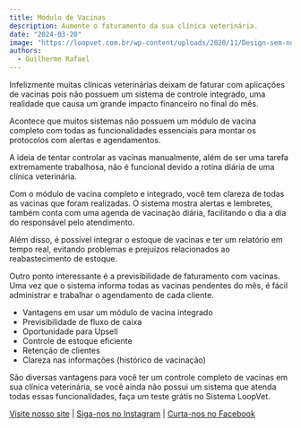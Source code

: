 ---
title: Módulo de Vacinas
description: Aumente o faturamento da sua clínica veterinária.
date: "2024-03-20"
image: "https://loopvet.com.br/wp-content/uploads/2020/11/Design-sem-nome-3.jpg"
authors:
  - Guilherme Rafael
---

Infelizmente muitas clínicas veterinárias deixam de faturar com aplicações de vacinas pois não possuem um sistema de controle integrado, uma realidade que causa um grande impacto financeiro no final do mês.

Acontece que muitos sistemas não possuem um módulo de vacina completo com todas as funcionalidades essenciais para montar os protocolos com alertas e agendamentos.

A ideia de tentar controlar as vacinas manualmente, além de ser uma tarefa extremamente trabalhosa, não é funcional devido a rotina diária de uma clínica veterinária.

Com o módulo de vacina completo e integrado, você tem clareza de todas as vacinas que foram realizadas. O sistema mostra alertas e lembretes, também conta com uma agenda de vacinação diária, facilitando o dia a dia do responsável pelo atendimento.

Além disso, é possível integrar o estoque de vacinas e ter um relatório em tempo real, evitando problemas e prejuízos relacionados ao reabastecimento de estoque.

Outro ponto interessante é a previsibilidade de faturamento com vacinas. Uma vez que o sistema informa todas as vacinas pendentes do mês, é fácil administrar e trabalhar o agendamento de cada cliente.


- Vantagens em usar um módulo de vacina integrado
- Previsibilidade de fluxo de caixa
- Oportunidade para Upsell
- Controle de estoque eficiente
- Retenção de clientes
- Clareza nas informações (histórico de vacinação)

São diversas vantagens para você ter um controle completo de vacinas em sua clínica veterinária, se você ainda não possui um sistema que atenda todas essas funcionalidades, faça um teste grátis no Sistema LoopVet.

[Visite nosso site](https://www.loopvet.com.br) | [Siga-nos no Instagram](https://www.instagram.com/loopvet) | [Curta-nos no Facebook](https://www.facebook.com/loopvet)

